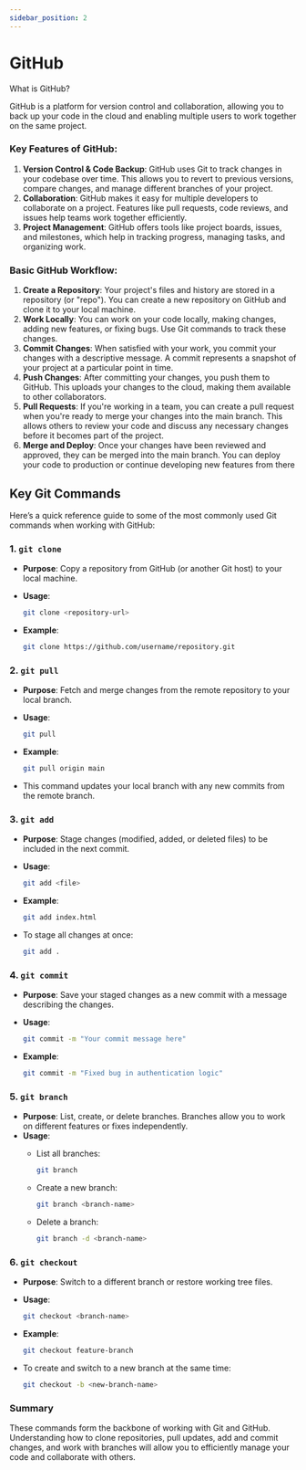 ```yaml
---
sidebar_position: 2
---
```


# GitHub


What is GitHub?

GitHub is a platform for version control and collaboration, allowing you to back up your code in the cloud and enabling multiple users to work together on the same project.

### Key Features of GitHub:

1. **Version Control & Code Backup**: GitHub uses Git to track changes in your codebase over time. This allows you to revert to previous versions, compare changes, and manage different branches of your project.
2. **Collaboration**: GitHub makes it easy for multiple developers to collaborate on a project. Features like pull requests, code reviews, and issues help teams work together efficiently.
3. **Project Management**: GitHub offers tools like project boards, issues, and milestones, which help in tracking progress, managing tasks, and organizing work.

### Basic GitHub Workflow:

1. **Create a Repository**: Your project's files and history are stored in a repository (or "repo"). You can create a new repository on GitHub and clone it to your local machine.
2. **Work Locally**: You can work on your code locally, making changes, adding new features, or fixing bugs. Use Git commands to track these changes.
3. **Commit Changes**: When satisfied with your work, you commit your changes with a descriptive message. A commit represents a snapshot of your project at a particular point in time.
4. **Push Changes**: After committing your changes, you push them to GitHub. This uploads your changes to the cloud, making them available to other collaborators.
5. **Pull Requests**: If you're working in a team, you can create a pull request when you're ready to merge your changes into the main branch. This allows others to review your code and discuss any necessary changes before it becomes part of the project.
6. **Merge and Deploy**: Once your changes have been reviewed and approved, they can be merged into the main branch. You can deploy your code to production or continue developing new features from there

## Key Git Commands

Here’s a quick reference guide to some of the most commonly used Git commands when working with GitHub:

### 1. **`git clone`**

- **Purpose**: Copy a repository from GitHub (or another Git host) to your local machine.
- **Usage**:
    
    ```bash
    git clone <repository-url>
    ```
    
- **Example**:
    
    ```bash
    git clone https://github.com/username/repository.git
    ```
    

### 2. **`git pull`**

- **Purpose**: Fetch and merge changes from the remote repository to your local branch.
- **Usage**:
    
    ```bash
    git pull
    ```
    
- **Example**:
    
    ```bash
    git pull origin main
    ```
    
- This command updates your local branch with any new commits from the remote branch.

### 3. **`git add`**

- **Purpose**: Stage changes (modified, added, or deleted files) to be included in the next commit.
- **Usage**:
    
    ```bash
    git add <file>
    ```
    
- **Example**:
    
    ```bash
    git add index.html
    ```
    
- To stage all changes at once:
    
    ```bash
    git add .
    ```
    

### 4. **`git commit`**

- **Purpose**: Save your staged changes as a new commit with a message describing the changes.
- **Usage**:
    
    ```bash
    git commit -m "Your commit message here"
    ```
    
- **Example**:
    
    ```bash
    git commit -m "Fixed bug in authentication logic"
    ```
    

### 5. **`git branch`**

- **Purpose**: List, create, or delete branches. Branches allow you to work on different features or fixes independently.
- **Usage**:
    - List all branches:
        
        ```bash
        git branch
        ```
        
    - Create a new branch:
        
        ```bash
        git branch <branch-name>
        ```
        
    - Delete a branch:
        
        ```bash
        git branch -d <branch-name>
        ```
        

### 6. **`git checkout`**

- **Purpose**: Switch to a different branch or restore working tree files.
- **Usage**:
    
    ```bash
    git checkout <branch-name>
    ```
    
- **Example**:
    
    ```bash
    git checkout feature-branch
    ```
    
- To create and switch to a new branch at the same time:
    
    ```bash
    git checkout -b <new-branch-name>
    ```
    

### Summary

These commands form the backbone of working with Git and GitHub. Understanding how to clone repositories, pull updates, add and commit changes, and work with branches will allow you to efficiently manage your code and collaborate with others.